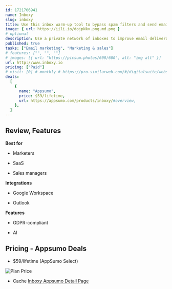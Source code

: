 ```yaml
---
id: 1721706941
name: Inboxy
slug: inboxy
title: Use this inbox warm-up tool to bypass spam filters and send emails that land right in the primary inbox
image: { url: https://iili.io/dojpNkv.png.md.png }
# optional
description: Use a private network of inboxes to improve email deliverability and sender scoreWarm up emails with headless browsers and AI to improve inbox placement
published: true
tasks: ["Email marketing", "Marketing & sales"]
# features: ["", "", ""]
# images: [{ url: "https://picsum.photos/600/600", alt: "img alt" }]
url: http://www.inboxy.io
pricing: ["Paid"]
# visit: [0] # monthly # https://pro.similarweb.com/#/digitalsuite/websiteanalysis/home
deals:
  [
    {
      name: "Appsumo",
      price: $59/lifetime,
      url: https://appsumo.com/products/inboxy/#overview,
    },
  ]
---
```


## Review, Features

**Best for**

- Marketers

- SaaS

- Sales managers

**Integrations**

- Google Workspace

- Outlook

**Features**

- GDPR-compliant

- AI

## Pricing - Appsumo Deals

- $59/lifetime (AppSumo Select)

<Img src="https://iili.io/dolg1zg.png" alt="Plan Price" />

- Cache [Inboxy Appsumo Detail Page](https://iili.io/doS9o8B.png)
